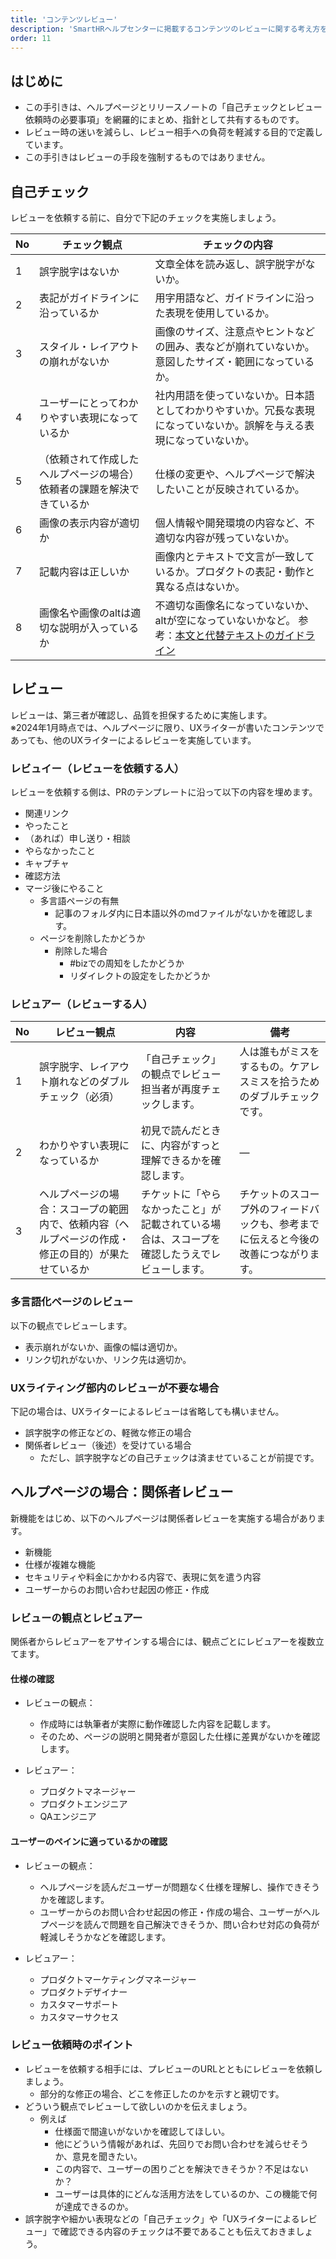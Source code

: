 ```yaml
---
title: 'コンテンツレビュー'
description: 'SmartHRヘルプセンターに掲載するコンテンツのレビューに関する考え方をまとめています。'
order: 11
---
```

## はじめに
* この手引きは、ヘルプページとリリースノートの「自己チェックとレビュー依頼時の必要事項」を網羅的にまとめ、指針として共有するものです。
* レビュー時の迷いを減らし、レビュー相手への負荷を軽減する目的で定義しています。
* この手引きはレビューの手段を強制するものではありません。

## 自己チェック
レビューを依頼する前に、自分で下記のチェックを実施しましょう。

| No | チェック観点 | チェックの内容 |
| --- | --- | --- |
| 1 | 誤字脱字はないか | 文章全体を読み返し、誤字脱字がないか。 |
| 2 | 表記がガイドラインに沿っているか | 用字用語など、ガイドラインに沿った表現を使用しているか。 |
| 3 | スタイル・レイアウトの崩れがないか | 画像のサイズ、注意点やヒントなどの囲み、表などが崩れていないか。意図したサイズ・範囲になっているか。 |
| 4 | ユーザーにとってわかりやすい表現になっているか | 社内用語を使っていないか。日本語としてわかりやすいか。冗長な表現になっていないか。誤解を与える表現になっていないか。 |
| 5 | （依頼されて作成したヘルプページの場合）依頼者の課題を解決できているか | 仕様の変更や、ヘルプページで解決したいことが反映されているか。 |
| 6 | 画像の表示内容が適切か | 個人情報や開発環境の内容など、不適切な内容が残っていないか。 |
| 7 | 記載内容は正しいか | 画像内とテキストで文言が一致しているか。プロダクトの表記・動作と異なる点はないか。 |
| 8 | 画像名や画像のaltは適切な説明が入っているか | 不適切な画像名になっていないか、altが空になっていないかなど。  参考：[本文と代替テキストのガイドライン](/image/#h2-1) |

## レビュー
レビューは、第三者が確認し、品質を担保するために実施します。  
※2024年1月時点では、ヘルプページに限り、UXライターが書いたコンテンツであっても、他のUXライターによるレビューを実施しています。

### レビュイー（レビューを依頼する人）

レビューを依頼する側は、PRのテンプレートに沿って以下の内容を埋めます。

- 関連リンク
- やったこと
- （あれば）申し送り・相談
- やらなかったこと
- キャプチャ
- 確認方法
- マージ後にやること
    - 多言語ページの有無
        - 記事のフォルダ内に日本語以外のmdファイルがないかを確認します。
    - ページを削除したかどうか
        - 削除した場合
            - #bizでの周知をしたかどうか
            - リダイレクトの設定をしたかどうか

### レビュアー（レビューする人）
| No | レビュー観点 | 内容 | 備考 |
| --- | --- | --- | --- |
| 1 | 誤字脱字、レイアウト崩れなどのダブルチェック（必須） | 「自己チェック」の観点でレビュー担当者が再度チェックします。 | 人は誰もがミスをするもの。ケアレスミスを拾うためのダブルチェックです。 |
| 2 | わかりやすい表現になっているか | 初見で読んだときに、内容がすっと理解できるかを確認します。 | ― |
| 3 | ヘルプページの場合：スコープの範囲内で、依頼内容（ヘルプページの作成・修正の目的）が果たせているか | チケットに「やらなかったこと」が記載されている場合は、スコープを確認したうえでレビューします。 | チケットのスコープ外のフィードバックも、参考までに伝えると今後の改善につながります。 |

### 多言語化ページのレビュー
以下の観点でレビューします。
- 表示崩れがないか、画像の幅は適切か。
- リンク切れがないか、リンク先は適切か。

### UXライティング部内のレビューが不要な場合
下記の場合は、UXライターによるレビューは省略しても構いません。
- 誤字脱字の修正などの、軽微な修正の場合
- 関係者レビュー（後述）を受けている場合
    - ただし、誤字脱字などの自己チェックは済ませていることが前提です。

## ヘルプページの場合：関係者レビュー
新機能をはじめ、以下のヘルプページは関係者レビューを実施する場合があります。
- 新機能
- 仕様が複雑な機能
- セキュリティや料金にかかわる内容で、表現に気を遣う内容
- ユーザーからのお問い合わせ起因の修正・作成

### レビューの観点とレビュアー
関係者からレビュアーをアサインする場合には、観点ごとにレビュアーを複数立てます。

#### 仕様の確認

- レビューの観点：
    - 作成時には執筆者が実際に動作確認した内容を記載します。
    - そのため、ページの説明と開発者が意図した仕様に差異がないかを確認します。

- レビュアー：
    - プロダクトマネージャー
    - プロダクトエンジニア
    - QAエンジニア

#### ユーザーのペインに適っているかの確認

- レビューの観点：
    - ヘルプページを読んだユーザーが問題なく仕様を理解し、操作できそうかを確認します。
    - ユーザーからのお問い合わせ起因の修正・作成の場合、ユーザーがヘルプページを読んで問題を自己解決できそうか、問い合わせ対応の負荷が軽減しそうかなどを確認します。

- レビュアー：
    - プロダクトマーケティングマネージャー
    - プロダクトデザイナー
    - カスタマーサポート
    - カスタマーサクセス

### レビュー依頼時のポイント
- レビューを依頼する相手には、プレビューのURLとともにレビューを依頼しましょう。
    - 部分的な修正の場合、どこを修正したのかを示すと親切です。
- どういう観点でレビューして欲しいのかを伝えましょう。
    - 例えば
        - 仕様面で間違いがないかを確認してほしい。
        - 他にどういう情報があれば、先回りでお問い合わせを減らせそうか、意見を聞きたい。
        - この内容で、ユーザーの困りごとを解決できそうか？不足はないか？
        - ユーザーは具体的にどんな活用方法をしているのか、この機能で何が達成できるのか。
- 誤字脱字や細かい表現などの「自己チェック」や「UXライターによるレビュー」で確認できる内容のチェックは不要であることも伝えておきましょう。
